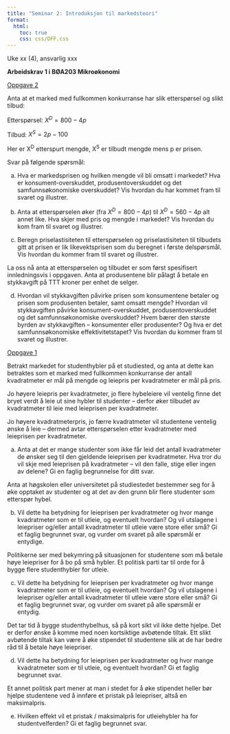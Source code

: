 ```yaml
---
title: "Seminar 2: Introduksjon til markedsteori"
format:
  html:
    toc: true
    css: css/OFF.css
---
```


Uke xx (4), ansvarlig xxx


**Arbeidskrav 1 i BØA203 Mikroøkonomi**


[Oppgave 2]{.underline}

Anta at et marked med fullkommen konkurranse har slik etterspørsel og
slikt tilbud:

Etterspørsel: $X^{D} = 800 - 4p$

Tilbud: $X^{S} = 2p - 100$

Her er X^D^ etterspurt mengde, X^S^ er tilbudt mengde mens p er prisen.

Svar på følgende spørsmål:

a)  Hva er markedsprisen og hvilken mengde vil bli omsatt i markedet?
    Hva er konsument-overskuddet, produsentoverskuddet og det
    samfunnsøkonomiske overskuddet? Vis hvordan du har kommet fram til
    svaret og illustrer.

b)  Anta at etterspørselen øker (fra $X^{D} = 800 - 4p$) til
    $X^{D} = 560 - 4p$ alt annet like. Hva skjer med pris og mengde i
    markedet? Vis hvordan du kom fram til svaret og illustrer.

c)  Beregn priselastisiteten til etterspørselen og priselastisiteten til
    tilbudets gitt at prisen er lik likevektsprisen som du beregnet i
    første delspørsmål. Vis hvordan du kommer fram til svaret og
    illustrer.

La oss nå anta at etterspørselen og tilbudet er som først spesifisert
innledningsvis i oppgaven. Anta at produsentene blir pålagt å betale en
stykkavgift på TTT kroner per enhet de selger.

d)  Hvordan vil stykkavgiften påvirke prisen som konsumentene betaler og
    prisen som produsenten betaler, samt omsatt mengde? Hvordan vil
    stykkavgiften påvirke konsument-overskuddet, produsentoverskuddet og
    det samfunnsøkonomiske overskuddet? Hvem bærer den største byrden av
    stykkavgiften -- konsumenter eller produsenter? Og hva er det
    samfunnsøkonomiske effektivitetstapet? Vis hvordan du kommer fram
    til svaret og illustrer.

[Oppgave 1]{.underline}

Betrakt markedet for studenthybler på et studiested, og anta at dette
kan betraktes som et marked med fullkommen konkurranse der antall
kvadratmeter er mål på mengde og leiepris per kvadratmeter er mål på
pris.

Jo høyere leiepris per kvadratmeter, jo flere hybeleiere vil ventelig
finne det bryet verdt å leie ut sine hybler til studenter -- derfor øker
tilbudet av kvadratmeter til leie med leieprisen per kvadratmeter.

Jo høyere kvadratmeterpris, jo færre kvadratmeter vil studentene
ventelig ønske å leie -- dermed avtar etterspørselen etter kvadratmeter
med leieprisen per kvadratmeter.

a)  Anta at det er mange studenter som ikke får leid det antall
    kvadratmeter de ønsker seg til den gjeldende leieprisen per
    kvadratmeter. Hva tror du vil skje med leieprisen på kvadratmeter --
    vil den falle, stige eller ingen av delene? Gi en faglig begrunnelse
    for ditt svar.

Anta at høgskolen eller universitetet på studiestedet bestemmer seg for
å øke opptaket av studenter og at det av den grunn blir flere studenter
som etterspør hybel.

b)  Vil dette ha betydning for leieprisen per kvadratmeter og hvor mange
    kvadratmeter som er til utleie, og eventuelt hvordan? Og vil
    utslagene i leiepriser og/eller antall kvadratmeter til utleie være
    store eller små? Gi et faglig begrunnet svar, og vurder om svaret på
    alle spørsmål er entydige.

Politikerne ser med bekymring på situasjonen for studentene som må
betale høye leiepriser for å bo på små hybler. Et politisk parti tar til
orde for å bygge flere studenthybler for utleie.

c)  Vil dette ha betydning for leieprisen per kvadratmeter og hvor mange
    kvadratmeter som er til utleie, og eventuelt hvordan? Og vil
    utslagene i leiepriser og/eller antall kvadratmeter til utleie være
    store eller små? Gi et faglig begrunnet svar, og vurder om svaret på
    alle spørsmål er entydig.

Det tar tid å bygge studenthybelhus, så på kort sikt vil ikke dette
hjelpe. Det er derfor ønske å komme med noen kortsiktige avbøtende
tiltak. Ett slikt avbøtende tiltak kan være å øke stipendet til
studentene slik at de har bedre råd til å betale høye leiepriser.

d)  Vil dette ha betydning for leieprisen per kvadratmeter og hvor mange
    kvadratmeter som er til utleie, og eventuelt hvordan? Gi et faglig
    begrunnet svar.

Et annet politisk part mener at man i stedet for å øke stipendet heller
bør hjelpe studentene ved å innføre et pristak på leiepriser, altså en
maksimalpris.

e)  Hvilken effekt vil et pristak / maksimalpris for utleiehybler ha for
    studentvelferden? Gi et faglig begrunnet svar.

